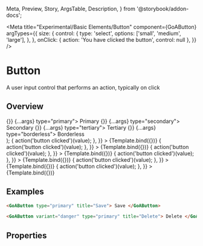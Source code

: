   Meta,
  Preview,
  Story,
  ArgsTable,
  Description,
} from '@storybook/addon-docs';


<Meta
  title="Experimental/Basic Elements/Button"
  component={GoAButton}
  argTypes={{
    size: {
      control: {
        type: 'select',
        options: ['small', 'medium', 'large'],
      },
    },
    onClick: { action: 'You have clicked the button', control: null },
  }}
/>

# Button

A user input control that performs an action, typically on click

## Overview

  <div>
    <GoAButton onClick={() => {}} {...args} type="primary">
      Primary
    </GoAButton>
    <GoAButton onClick={() => {}} {...args} type="secondary">
      Secondary
    </GoAButton>
    <GoAButton onClick={() => {}} {...args} type="tertiary">
      Tertiary
    </GoAButton>
    <GoAButton onClick={() => {}} {...args} type="borderless">
      Borderless
    </GoAButton>
  </div>
);

<Canvas>
  <Story
    name="Default - large"
    args={{
      size: 'large',
      title: 'Save something',
      onClick: (value) => {
        action('button clicked')(value);
      },
    }}
  >
    {Template.bind({})}
  </Story>
</Canvas>

<Canvas>
  <Story
    name="Default - medium"
    args={{
      size: 'medium',
      title: 'Save something',
      onClick: (value) => {
        action('button clicked')(value);
      },
    }}
  >
    {Template.bind({})}
  </Story>
</Canvas>

<Canvas>
  <Story
    name="Default - small"
    args={{
      size: 'small',
      title: 'Save something',
      onClick: (value) => {
        action('button clicked')(value);
      },
    }}
  >
    {Template.bind({})}
  </Story>
</Canvas>

<Canvas>
  <Story
    name="Danger - large"
    args={{
      size: 'large',
      variant: 'danger',
      title: 'Delete',
      onClick: (value) => {
        action('button clicked')(value);
      },
    }}
  >
    {Template.bind({})}
  </Story>
</Canvas>

<Canvas>
  <Story
    name="Danger - medium"
    args={{
      size: 'medium',
      variant: 'danger',
      title: 'Delete',
      onClick: (value) => {
        action('button clicked')(value);
      },
    }}
  >
    {Template.bind({})}
  </Story>
</Canvas>

<Canvas>
  <Story
    name="Danger - small"
    args={{
      size: 'small',
      variant: 'danger',
      title: 'Delete',
      onClick: (value) => {
        action('button clicked')(value);
      },
    }}
  >
    {Template.bind({})}
  </Story>
</Canvas>

## Examples

```html
<GoAButton type="primary" title="Save"> Save </GoAButton>

<GoAButton variant="danger" type="primary" title="Delete"> Delete </GoAButton>
```

## Properties

<Description of={GoAButton} />
<ArgsTable of={GoAButton} />

